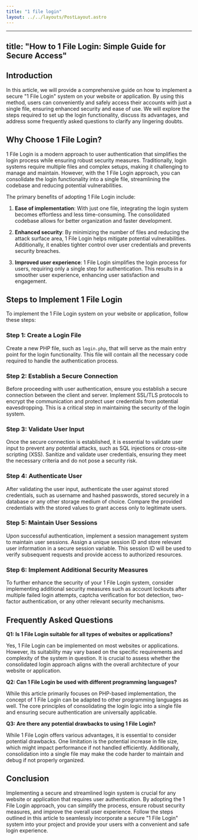 ```yaml
---
title: "1 file login"
layout: ../../layouts/PostLayout.astro
---
```

---
title: "How to 1 File Login: Simple Guide for Secure Access"
---

## Introduction

In this article, we will provide a comprehensive guide on how to implement a secure "1 File Login" system on your website or application. By using this method, users can conveniently and safely access their accounts with just a single file, ensuring enhanced security and ease of use. We will explore the steps required to set up the login functionality, discuss its advantages, and address some frequently asked questions to clarify any lingering doubts.

## Why Choose 1 File Login?

1 File Login is a modern approach to user authentication that simplifies the login process while ensuring robust security measures. Traditionally, login systems require multiple files and complex setups, making it challenging to manage and maintain. However, with the 1 File Login approach, you can consolidate the login functionality into a single file, streamlining the codebase and reducing potential vulnerabilities.

The primary benefits of adopting 1 File Login include:

1. **Ease of implementation**: With just one file, integrating the login system becomes effortless and less time-consuming. The consolidated codebase allows for better organization and faster development.

2. **Enhanced security**: By minimizing the number of files and reducing the attack surface area, 1 File Login helps mitigate potential vulnerabilities. Additionally, it enables tighter control over user credentials and prevents security breaches.

3. **Improved user experience**: 1 File Login simplifies the login process for users, requiring only a single step for authentication. This results in a smoother user experience, enhancing user satisfaction and engagement.

## Steps to Implement 1 File Login

To implement the 1 File Login system on your website or application, follow these steps:

### Step 1: Create a Login File

Create a new PHP file, such as `login.php`, that will serve as the main entry point for the login functionality. This file will contain all the necessary code required to handle the authentication process.

### Step 2: Establish a Secure Connection

Before proceeding with user authentication, ensure you establish a secure connection between the client and server. Implement SSL/TLS protocols to encrypt the communication and protect user credentials from potential eavesdropping. This is a critical step in maintaining the security of the login system.

### Step 3: Validate User Input

Once the secure connection is established, it is essential to validate user input to prevent any potential attacks, such as SQL injections or cross-site scripting (XSS). Sanitize and validate user credentials, ensuring they meet the necessary criteria and do not pose a security risk.

### Step 4: Authenticate User

After validating the user input, authenticate the user against stored credentials, such as username and hashed passwords, stored securely in a database or any other storage medium of choice. Compare the provided credentials with the stored values to grant access only to legitimate users.

### Step 5: Maintain User Sessions

Upon successful authentication, implement a session management system to maintain user sessions. Assign a unique session ID and store relevant user information in a secure session variable. This session ID will be used to verify subsequent requests and provide access to authorized resources.

### Step 6: Implement Additional Security Measures

To further enhance the security of your 1 File Login system, consider implementing additional security measures such as account lockouts after multiple failed login attempts, captcha verification for bot detection, two-factor authentication, or any other relevant security mechanisms.

## Frequently Asked Questions

**Q1: Is 1 File Login suitable for all types of websites or applications?**

Yes, 1 File Login can be implemented on most websites or applications. However, its suitability may vary based on the specific requirements and complexity of the system in question. It is crucial to assess whether the consolidated login approach aligns with the overall architecture of your website or application.

**Q2: Can 1 File Login be used with different programming languages?**

While this article primarily focuses on PHP-based implementation, the concept of 1 File Login can be adapted to other programming languages as well. The core principles of consolidating the login logic into a single file and ensuring secure authentication are universally applicable.

**Q3: Are there any potential drawbacks to using 1 File Login?**

While 1 File Login offers various advantages, it is essential to consider potential drawbacks. One limitation is the potential increase in file size, which might impact performance if not handled efficiently. Additionally, consolidation into a single file may make the code harder to maintain and debug if not properly organized.

## Conclusion

Implementing a secure and streamlined login system is crucial for any website or application that requires user authentication. By adopting the 1 File Login approach, you can simplify the process, ensure robust security measures, and improve the overall user experience. Follow the steps outlined in this article to seamlessly incorporate a secure "1 File Login" system into your project and provide your users with a convenient and safe login experience.
